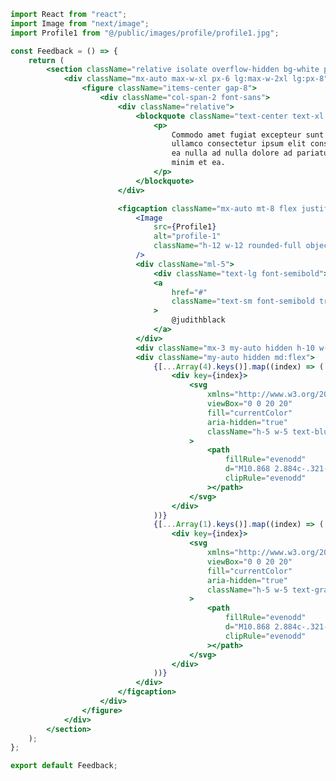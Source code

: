 ```jsx
import React from "react";
import Image from "next/image";
import Profile1 from "@/public/images/profile/profile1.jpg";

const Feedback = () => {
    return (
        <section className="relative isolate overflow-hidden bg-white py-8 sm:py-16">
            <div className="mx-auto max-w-xl px-6 lg:max-w-2xl lg:px-8">
                <figure className="items-center gap-8">
                    <div className="col-span-2 font-sans">
                        <div className="relative">
                            <blockquote className="text-center text-xl text-gray-900 sm:text-2xl sm:leading-8">
                                <p>
                                    Commodo amet fugiat excepteur sunt qui ea elit cupidatat
                                    ullamco consectetur ipsum elit consequat. Elit sunt proident
                                    ea nulla ad nulla dolore ad pariatur tempor non. Sint veniam
                                    minim et ea.
                                </p>
                            </blockquote>
                        </div>

                        <figcaption className="mx-auto mt-8 flex justify-center">
                            <Image
                                src={Profile1}
                                alt="profile-1"
                                className="h-12 w-12 rounded-full object-cover"
                            />
                            <div className="ml-5">
                                <div className="text-lg font-semibold">Judith Black</div>
                                <a
                                    href="#"
                                    className="text-sm font-semibold tracking-wide text-blue-600"
                                >
                                    @judithblack
                                </a>
                            </div>
                            <div className="mx-3 my-auto hidden h-10 w-[1px] bg-gray-400 md:block"></div>
                            <div className="my-auto hidden md:flex">
                                {[...Array(4).keys()].map((index) => (
                                    <div key={index}>
                                        <svg
                                            xmlns="http://www.w3.org/2000/svg"
                                            viewBox="0 0 20 20"
                                            fill="currentColor"
                                            aria-hidden="true"
                                            className="h-5 w-5 text-blue-600"
                                        >
                                            <path
                                                fillRule="evenodd"
                                                d="M10.868 2.884c-.321-.772-1.415-.772-1.736 0l-1.83 4.401-4.753.381c-.833.067-1.171 1.107-.536 1.651l3.62 3.102-1.106 4.637c-.194.813.691 1.456 1.405 1.02L10 15.591l4.069 2.485c.713.436 1.598-.207 1.404-1.02l-1.106-4.637 3.62-3.102c.635-.544.297-1.584-.536-1.65l-4.752-.382-1.831-4.401z"
                                                clipRule="evenodd"
                                            ></path>
                                        </svg>
                                    </div>
                                ))}
                                {[...Array(1).keys()].map((index) => (
                                    <div key={index}>
                                        <svg
                                            xmlns="http://www.w3.org/2000/svg"
                                            viewBox="0 0 20 20"
                                            fill="currentColor"
                                            aria-hidden="true"
                                            className="h-5 w-5 text-gray-200"
                                        >
                                            <path
                                                fillRule="evenodd"
                                                d="M10.868 2.884c-.321-.772-1.415-.772-1.736 0l-1.83 4.401-4.753.381c-.833.067-1.171 1.107-.536 1.651l3.62 3.102-1.106 4.637c-.194.813.691 1.456 1.405 1.02L10 15.591l4.069 2.485c.713.436 1.598-.207 1.404-1.02l-1.106-4.637 3.62-3.102c.635-.544.297-1.584-.536-1.65l-4.752-.382-1.831-4.401z"
                                                clipRule="evenodd"
                                            ></path>
                                        </svg>
                                    </div>
                                ))}
                            </div>
                        </figcaption>
                    </div>
                </figure>
            </div>
        </section>
    );
};

export default Feedback;
```